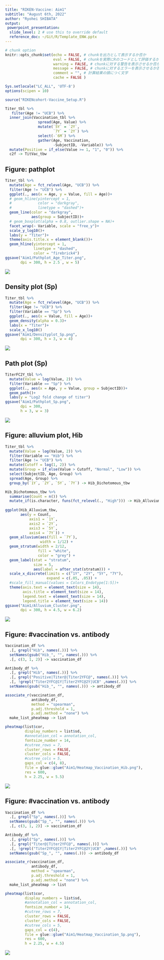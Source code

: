```yaml
---
title: "RIKEN-Vaccine: Aim1"
subtitle: "August 6th, 2022"
author: "Ryohei SHIBATA"
output:
 powerpoint_presentation:
  slide_level: 2 # use this to override default
  reference_doc: ~/Git/R/Template_ENW.pptx
---
```



```r
# chunk option
knitr::opts_chunk$set(echo = FALSE, # chunkを出力として表示するか否か
                      eval = FALSE, # chunkを実際にRのコードとして評価するか否か
                      warning = FALSE, # chunkに対する警告を表示させるか否か
                      message = FALSE, # chunkに対するエラーを表示させるか否か
                      comment = "", # 計算結果の頭につく文字
                      cache = FALSE ) 

Sys.setlocale("LC_ALL", 'UTF-8')
options(scipen = 10)
```


```R
source("RIKENcohort-Vaccine_Setup.R")
```

```R
Titer_tbl %>% 
   filter(Age != "UCB") %>% 
  inner_join(Vaccination_tbl %>% 
               spread(Age, Value) %>% 
               mutate(`5Y` = `2Y`,
                      `7Y` = `2Y`) %>% 
               select(-`6M`) %>% 
               gather(Age, Vaccination,
                      -SubjectID, -Variable)) %>% 
  mutate(Positive = if_else(Value >= 1, "1", "0")) %>% 
  c2f -> TitVac_tbw
```


## Figure: pathplot
```R
Titer_tbl %>% 
  mutate(Age = fct_relevel(Age, "UCB")) %>% 
  filter(Age != "UCB") %>% 
  ggplot(., aes(x = Age, y = Value, fill = Age))+
  # geom_hline(yintercept = 1,
  #            color = "darkgray",
  #            linetype = "dashed")+
  geom_line(color = "darkgray",
            aes(group = SubjectID))+
  # geom_boxplot(alpha = 0.8, outlier.shape = NA)+
  facet_wrap(~ Variable, scale = "free_y")+
  scale_y_log10()+
  labs(y = "Titer")+
  theme(axis.title.x = element_blank())+
  geom_hline(yintercept = 1,
             linetype = "dashed",
             color = "firebrick4")
ggsave("Aim1/Pathplot_Age_Titer.png",
       dpi = 300, h = 2.5 , w = 5)
```
![](Aim1/Pathplot_Age_Titer.png)

## Density plot (Sp)
```R
Titer_tbl %>% 
  mutate(Age = fct_relevel(Age, "UCB")) %>% 
  filter(Age != "UCB") %>% 
  filter(Variable == "Sp") %>% 
  ggplot(., aes(x = Value, fill = Age))+
  geom_density(alpha = 0.3)+
  labs(x = "Titer")+
  scale_x_log10()
ggsave("Aim1/Densityplot_Sp.png",
       dpi = 300, h = 3, w = 4)

```
![](Aim1/Densityplot_Sp.png)

## Path plot (Sp)
```R
TiterFC2Y_tbl %>% 
  mutate(Value = log(Value, 2)) %>% 
  filter(Variable == "Sp") %>% 
  ggplot(., aes(x = Age, y = Value, group = SubjectID))+
  geom_path()+
  labs(y = "Log2 fold change of titer")
ggsave("Aim1/Pathplot_Sp.png",
       dpi = 300,
       h = 3, w = 3)
```
![](Aim1/Pathplot_Sp.png)

## Figure: alluvium plot, Hib
```R
Titer_tbl %>% 
  mutate(Value = log(Value, 2)) %>% 
  filter(Variable == "Hib") %>% 
  filter(Age != "UCB") %>% 
  mutate(Cutoff = log(1, 2)) %>% 
  mutate(Group = if_else(Value > Cutoff, "Normal", "Low")) %>%
  select(SubjectID, Age, Group) %>% 
  spread(Age, Group) %>% 
  group_by(`1Y`, `2Y`, `5Y`, `7Y`) -> Hib_Dichotomous_tbw

Hib_Dichotomous_tbw %>% 
  summarise(Count = n()) %>% 
  mutate_if(is.character, funs(fct_relevel(., "High"))) -> Hib_Alluvium_tbw
  
ggplot(Hib_Alluvium_tbw,
       aes(y = Count,
           axis1 = `1Y`,
           axis2 = `2Y`,
           axis3 = `5Y`,
           axis4 = `7Y`)) +
  geom_alluvium(aes(fill = `7Y`),
                width = 1/12) +
  geom_stratum(width = 2/12,
               fill = "white",
               color = "grey") +
  geom_label(stat = "stratum",
             size = 5,
             aes(label = after_stat(stratum))) +
  scale_x_discrete(limits = c("1Y", "2Y", "5Y", "7Y"),
                   expand = c(.05, .05)) +
  #scale_fill_manual(values = Colors_Endotype[1:5])+
  theme(axis.text = element_text(size = 14),
        axis.title = element_text(size = 14),
        legend.text = element_text(size = 14),
        legend.title = element_text(size = 14))
ggsave("Aim1/Alluvium_Cluster.png",
       dpi = 300, h = 4.5, w = 6.2)
```
![](Aim1/Alluvium_Cluster.png)

## Figure: #vaccination vs. antibody
```R
Vaccination_df %>% 
  .[, grepl("Hib", names(.))] %>% 
  setNames(gsub("Hib_", "", names(.))) %>% 
  .[, c(3, 1, 2)] -> vaccination_df

Antibody_df %>% 
  .[, grepl("Hib", names(.))] %>% 
  .[, grepl("Positive|Titer@|Titer2YFC@", names(.))] %>% 
  .[, !grepl("Titer2YFC@1Y|Titer2YFC@2Y|UCB" ,names(.))] %>% 
  setNames(gsub("Hib_", "", names(.))) -> antibody_df

associate_r(vaccination_df,
            antibody_df,
            method = "spearman",
            p.adj.threshold = 1,
            p.adj.method = "none") %>% 
  make_list_pheatmap -> list

pheatmap(list$cor,
         display_numbers = list$sd,
         #annotation_col = annotation_col,
         fontsize_number = 14,
         #cutree_rows = 7,
         cluster_rows = FALSE,
         cluster_cols = FALSE,
         #cutree_cols = 5,
         gaps_col = c(4, 8), 
         file = glue::glue("Aim1/Heatmap_Vaccination_Hib.png"),
         res = 600,
         h = 2.25, w = 5.5)
```
![](Aim1/Heatmap_Vaccination_Hib.png)

## Figure: #vaccination vs. antibody
```R
Vaccination_df %>% 
  .[, grepl("Sp", names(.))] %>% 
  setNames(gsub("Sp_", "", names(.))) %>% 
  .[, c(3, 1, 2)] -> vaccination_df

Antibody_df %>% 
  .[, grepl("Sp", names(.))] %>% 
  .[, grepl("Titer@|Titer2YFC@", names(.))] %>% 
  .[, !grepl("Titer2YFC@1Y|Titer2YFC@2Y|UCB" ,names(.))] %>% 
  setNames(gsub("Sp_", "", names(.))) -> antibody_df

associate_r(vaccination_df,
            antibody_df,
            method = "spearman",
            p.adj.threshold = 1,
            p.adj.method = "none") %>% 
  make_list_pheatmap -> list

pheatmap(list$cor,
         display_numbers = list$sd,
         #annotation_col = annotation_col,
         fontsize_number = 14,
         #cutree_rows = 7,
         cluster_rows = FALSE,
         cluster_cols = FALSE,
         #cutree_cols = 5,
         gaps_col = c(4), 
         file = glue::glue("Aim1/Heatmap_Vaccination_Sp.png"),
         res = 600,
         h = 2.25, w = 4.5)
```
![](Aim1/Heatmap_Vaccination_Sp.png)

